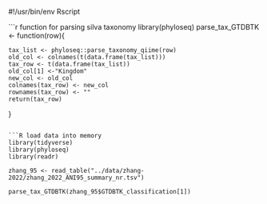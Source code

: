 #!/usr/bin/env Rscript

```r function for parsing silva taxonomy
library(phyloseq)
parse_tax_GTDBTK <- function(row){

    tax_list <- phyloseq::parse_taxonomy_qiime(row)
    old_col <- colnames(t(data.frame(tax_list)))
    tax_row <- t(data.frame(tax_list))
    old_col[1] <-"Kingdom"
    new_col <- old_col
    colnames(tax_row) <- new_col
    rownames(tax_row) <- ""
    return(tax_row)

}


```

```R load data into memory
library(tidyverse)
library(phyloseq)
library(readr)

zhang_95 <- read_table("../data/zhang-2022/zhang_2022_ANI95_summary_nr.tsv")

parse_tax_GTDBTK(zhang_95$GTDBTK_classification[1])

```